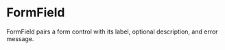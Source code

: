 
<Meta of={FormFieldStories} />

# FormField

FormField pairs a form control with its label, optional description, and error message.
